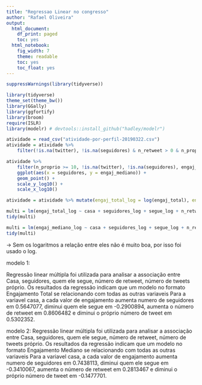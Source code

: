 ```yaml
---
title: "Regressao Linear no congresso"
author: "Rafael Oliveira"
output:
  html_document:
    df_print: paged
    toc: yes
  html_notebook:
    fig_width: 7
    theme: readable
    toc: yes
    toc_float: yes
---
```


```r
suppressWarnings(library(tidyverse))

library(tidyverse)
theme_set(theme_bw())
library(GGally)
library(ggfortify)
library(broom)
require(ISLR)
library(modelr) # devtools::install_github("hadley/modelr")
```

```r
atividade = read_csv("atividade-por-perfil-20190322.csv")
atividade = atividade %>% 
    filter(!is.na(twitter), !is.na(seguidores) & n_retweet > 0 & n_proprio > 0 & !is.na(engaj_mediano) & engaj_mediano > 0)
```
```r
atividade %>% 
    filter(n_proprio >= 10, !is.na(twitter), !is.na(seguidores), engaj_mediano > 0) %>% 
    ggplot(aes(x = seguidores, y = engaj_mediano)) + 
    geom_point() + 
    scale_y_log10() + 
    scale_x_log10()
```

```r
atividade = atividade %>% mutate(engaj_total_log = log(engaj_total), engaj_mediano_log = log(engaj_mediano), seguidores_log = log(seguidores), segue_log = log(segue), n_retweet_log = log(n_retweet), n_proprio_log = log(n_proprio))
```

```r
multi = lm(engaj_total_log ~ casa + seguidores_log + segue_log + n_retweet_log + n_proprio_log, data = atividade)
tidy(multi)
```



```r
multi = lm(engaj_mediano_log ~ casa + seguidores_log + segue_log + n_retweet_log + n_proprio_log, data = atividade)
tidy(multi)
```
-> Sem os logaritmos a relação entre eles não é muito boa, por isso foi usado o log.

modelo 1:

Regressão linear múltipla foi utilizada para analisar a associação entre Casa, seguidores, quem ele segue, número de retweet, número de tweets próprio. Os resultados da regressão indicam que um modelo no formato Engajamento Total se relacionando com todas as outras variaveis Para a variavel casa, a cada valor de engajamento aumenta numero de seguidores em 0.5647077, diminui quem ele segue em -0.2900894, aumenta o número de retweet em 0.8606482 e diminui o próprio número de tweet em 0.5302352.	

modelo 2:
Regressão linear múltipla foi utilizada para analisar a associação entre Casa, seguidores, quem ele segue, número de retweet, número de tweets próprio. Os resultados da regressão indicam que um modelo no formato Engajamento Mediano se relacionando com todas as outras variaveis Para a variavel casa, a cada valor de engajamento aumenta numero de seguidores em 0.7438113, diminui quem ele segue em -0.3410067, aumenta o número de retweet em 0.2813467 e diminui o próprio número de tweet em -0.1477701.	
